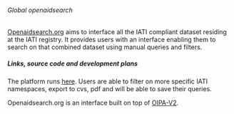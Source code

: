 ====== Global openaidsearch ======

[[http://www.openaidsearch.org/explore/?query&countries=BR|Openaidsearch.org]] aims to interface all the IATI compliant dataset residing at the IATI registry. It provides users with an interface enabling them to search on that combined dataset using manual queries and filters.


===== Links, source code and development plans =====

The platform runs [[http://www.openaidsearch.org/|here]]. Users are able to filter on more specific IATI namespaces, export to cvs, pdf and will be able to save their queries.

Openaidsearch.org is an interface built on top of [[tools:oipa_v2:start|OIPA-V2]].